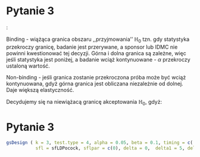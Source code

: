 # Pytanie 3 

\small


\textcolor{blue}{Binding vs non-binding futility boundaries}:

Binding - wiążąca granica obszaru ,,przyjmowania'' $\mathbb{H}_0$ tzn. gdy statystyka przekroczy granicę, badanie jest przerywane, a sponsor lub IDMC nie powinni kwestionować tej decyzji.
Górna i dolna granica są zależne, więc jeśli statystyka jest poniżej, a badanie wciąż kontynuowane - $\alpha$ przekroczy ustaloną wartość. 

Non-binding - jeśli granica zostanie przekroczona próba może być wciąż kontynuowana, gdyż górna granica jest obliczana niezależnie od dolnej. Daje większą elastyczność.

Decydujemy się na niewiążacą granicę akceptowania $\mathbb{H}_0$, gdyż:
\begin{itemize}
\item IDMC może mieć zastrzeżenia co do np. zgromadzonych dotychczas danych, możliwości początkowego niezrównoważenia pewnego czynnika predykcyjnego w grupach z racji mniejszej próbki itp.
\item Sponsor może chcieć kontynuować próbę ze względu na potencjał marketingowy związany z niższą częstotliwością wstrzykiwań SIRENu, chęcią gromadzenia dodatkowych danych (np. o efektach w grupach).
\end{itemize}



# Pytanie 3

\tiny

```r
gsDesign ( k = 3, test.type = 4, alpha = 0.05, beta = 0.1, timing = c( 1 ), sfu = sfLDOF, sfupar = c(0), 
           sfl = sfLDPocock, sflpar = c(0), delta = 0,  delta1 = 5, delta0 = 0, endpoint = 'normal', n.fix = n ) )
```

\normalsize

\begin{table}[ht]
\centering
\begin{tabular}{rrrrr}
  \hline
 & n & Z & Nominal p & spend \\ 
  \hline
1 & 165.137 & 3.200 & 0.001 & 0.001 \\ 
  2 & 330.274 & 2.141 & 0.016 & 0.016 \\ 
  3 & 495.412 & 1.695 & 0.045 & 0.034 \\ 
   \hline
\end{tabular}
\caption{Upper boundaries (O'Brien Fleming)}
\end{table}


\begin{table}[ht]
\centering
\begin{tabular}{rrrrr}
  \hline
 & n & Z & Nominal p & spend \\ 
  \hline
1 & 165.137 & 0.197 & 0.422 & 0.045 \\ 
  2 & 330.274 & 1.025 & 0.153 & 0.031 \\ 
  3 & 495.412 & 1.695 & 0.045 & 0.024 \\ 
   \hline
\end{tabular}
\caption{Lower boundaries (Pocock)}
\end{table}


